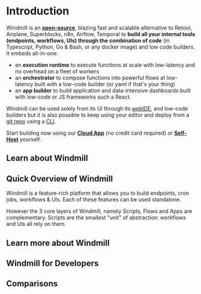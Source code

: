 
# Introduction

Windmill is an **<a href="https://github.com/windmill-labs/windmill" >open-source</a>**, blazing fast and scalable alternative to Retool, Airplane, Superblocks, n8n, Airflow, Temporal to **build all your internal tools (endpoints, workflows, UIs) through the combination of code** (in Typescript, Python, Go & Bash, or any docker image) and low code builders. It embeds all-in-one:

- an **execution runtime** to execute functions at scale with low-latency and no overhead on a fleet of workers
- an **orchestrator** to compose functions into powerful flows at low-latency built with a low-code builder (or yaml if that's your thing)
- an **app builder** to build application and data-intensive dashboards built with low-code or JS frameworks such a React.

Windmill can be used solely from its UI through its [webIDE](./getting_started/0_scripts_quickstart/1_typescript_quickstart/index.mdx), and low-code builders but it is also possible to keep using your editor and deploy from a [git repo](./advanced/9_deploy_gh_gl/index.md) using a [CLI](./cli_local_dev/index.md).

Start building now using our **<a href="https://app.windmill.dev/" rel="nofollow" >Cloud App</a>** (no credit card required) or **<a href="/docs/advanced/self_host" >Self-Host</a>** yourself.

## Learn about Windmill

<div class="grid grid-cols-2 gap-6 mb-4">
	<DocCard
		title="Get Started with Windmill"
		description="Get started in 30 seconds."
		href="/docs/getting_started/how_to_use_windmill"
		Icon={Book}
	/>
	<DocCard
		title="Note of Intent"
		description="Windmill bridges the gap between no-code/low-code services and traditional programming."
		href="/docs/misc/note_of_intent"
		Icon={Pen}
	/>
</div>

## Quick Overview of Windmill

Windmill is a feature-rich platform that allows you to build endpoints, cron jobs, workflows & UIs. Each of these features can be used standalone.

However the 3 core layers of Windmill, namely Scripts, Flows and Apps are complementary. Scripts are the smallest "unit" of abstraction: workflows and UIs all rely on them.

<div class="grid grid-cols-2 gap-6 mb-4">
	<DocCard
		title="Scripts"
		description="Scripts are the basic building blocks that can be written in Typescript, Python, Go, Bash or launch docker containers."
		href="/docs/getting_started/scripts_quickstart"
	/>
	<DocCard
		title="Flows"
		description="Flows are state machines represented as DAGs that compose steps together to build workflows and ETLs."
		href="/docs/getting_started/flows_quickstart"
		color="teal"
	/>
	<DocCard
		title="Apps"
		description="Apps are customized, user-friendly interfaces built using a drag-and-drop editor."
		href="/docs/getting_started/apps_quickstart"
		color="orange"
	/>
</div>

## Learn more about Windmill

<div class="text-xl mb-2 font-semibold"></div>
<div class="grid grid-cols-2 gap-6 mb-4">
	<DocCard
		title="Core Concepts"
		description="The essential principles and features that underpin the platform's capabilities."
		href="/docs/core_concepts/"
	/>
	<DocCard
		title="Integrations"
		description="Windmill provides a framework to easily add integrations."
		href="/docs/integrations/integrations_on_windmill"
	/>
	<DocCard
		title="Triggering Scripts"
		description="Trigger flows on-demand, by schedule or on external events."
		href="/docs/getting_started/trigger_scripts"
	/>
	<DocCard
		title="Triggering Flows"
		description="Trigger flows on-demand, by schedule or on external events."
		href="/docs/getting_started/trigger_flows"
	/>
	<DocCard
		title="Flow Editor"
		description="Low-code editor to build workflows."
		href="/docs/flows/flow_editor"
	/>
	<DocCard
		title="App Editor"
		description="Drag-and-drop editor to build apps."
		href="/docs/apps/app_editor"
	/>
</div>

## Windmill for Developers

<div class="text-xl mb-2 font-semibold"></div>
<div class="grid grid-cols-2 gap-6 mb-4">
	<DocCard
		title="Command-Line Interface"
		description="Interact with Windmill instances right from your terminal."
		href="/docs/advanced/cli"
	/>
	<DocCard
		title="Local Development"
		description="Develop from various environments such as your terminal, VSCode, and JetBrains IDEs."
		href="/docs/advanced/local_development"
	/>
	<DocCard
		title="Version control from GitHub/GitLab"
		description="Use a GH/GL repo as the source of truth for part or all of your Windmill workspace."
		href="/docs/advanced/deploy_gh_gl"
	/>
	<DocCard
		title="Run Docker Containers"
		description="Windmill supports running any docker container through its bash integration."
		href="/docs/advanced/docker"
	/>
</div>

## Comparisons

<div class="text-xl mb-2 font-semibold"></div>
<div class="grid grid-cols-2 gap-6 mb-4">
	<DocCard
		title="Benchmarks"
		description="Windmill has about the same performance as AWS Lambda for heavier workloads, but it is slower on cold starts for medium compute."
		href="/docs/misc/benchmarks"
	/>
	<DocCard
		title="Windmill Compared to Peers"
		description="Our subjective impression on other players you might come across."
		href="/docs/compared_to/peers"
	/>
</div>
